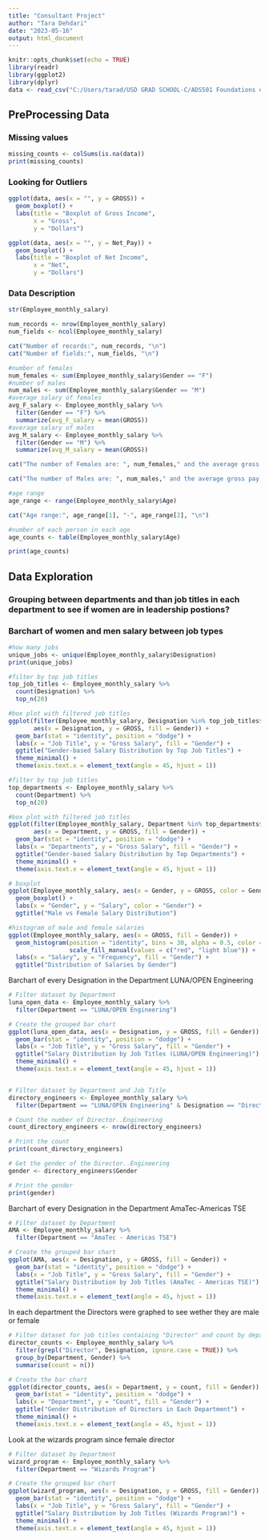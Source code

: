 ```yaml
---
title: "Consultant Project"
author: "Tara Dehdari"
date: "2023-05-16"
output: html_document
---
```


```r
knitr::opts_chunk$set(echo = TRUE)
library(readr)
library(ggplot2)
library(dplyr)
data <- read_csv("C:/Users/tarad/USD GRAD SCHOOL-C/ADS501 Foundations of Data Science/consultancy project/codes/Employee_monthly_salary.csv")

```

## PreProcessing Data

### Missing values

```r
missing_counts <- colSums(is.na(data))
print(missing_counts)
```
### Looking for Outliers

```r
ggplot(data, aes(x = "", y = GROSS)) +
  geom_boxplot() +
  labs(title = "Boxplot of Gross Income",
       x = "Gross",
       y = "Dollars")

ggplot(data, aes(x = "", y = Net_Pay)) +
  geom_boxplot() +
  labs(title = "Boxplot of Net Income",
       x = "Net",
       y = "Dollars")


```


### Data Description
```r
str(Employee_monthly_salary)

num_records <- nrow(Employee_monthly_salary)
num_fields <- ncol(Employee_monthly_salary)

cat("Number of records:", num_records, "\n")
cat("Number of fields:", num_fields, "\n")

#number of females
num_females <- sum(Employee_monthly_salary$Gender == "F")
#number of males
num_males <- sum(Employee_monthly_salary$Gender == "M")
#average salary of females
avg_F_salary <- Employee_monthly_salary %>%
  filter(Gender == "F") %>%
  summarize(avg_F_salary = mean(GROSS)) 
#average salary of males
avg_M_salary <- Employee_monthly_salary %>%
  filter(Gender == "M") %>%
  summarize(avg_M_salary = mean(GROSS)) 

cat("The number of Females are: ", num_females," and the average gross pay for females is:" , avg_F_salary$avg_F_salary, "\n")

cat("The number of Males are: ", num_males," and the average gross pay for males is:" , avg_M_salary$avg_M_salary, "\n")

#age range
age_range <- range(Employee_monthly_salary$Age)

cat("Age range:", age_range[1], "-", age_range[2], "\n")

#number of each person in each age
age_counts <- table(Employee_monthly_salary$Age)

print(age_counts)
```
## Data Exploration 
### Grouping between departments and than job titles in each department to see if women are in leadership postions?
### Barchart of women and men salary between job types
```r
#how many jobs
unique_jobs <- unique(Employee_monthly_salary$Designation)
print(unique_jobs)

#filter by top job titles 
top_job_titles <- Employee_monthly_salary %>% 
  count(Designation) %>%
  top_n(20)

#box plot with filtered job titles
ggplot(filter(Employee_monthly_salary, Designation %in% top_job_titles$Designation),
       aes(x = Designation, y = GROSS, fill = Gender)) +
  geom_bar(stat = "identity", position = "dodge") +
  labs(x = "Job Title", y = "Gross Salary", fill = "Gender") +
  ggtitle("Gender-based Salary Distribution by Top Job Titles") +
  theme_minimal() +
  theme(axis.text.x = element_text(angle = 45, hjust = 1))

#filter by top job titles 
top_departments <- Employee_monthly_salary %>% 
  count(Department) %>%
  top_n(20)

#box plot with filtered job titles
ggplot(filter(Employee_monthly_salary, Department %in% top_departments$Department),
       aes(x = Department, y = GROSS, fill = Gender)) +
  geom_bar(stat = "identity", position = "dodge") +
  labs(x = "Departments", y = "Gross Salary", fill = "Gender") +
  ggtitle("Gender-based Salary Distribution by Top Departments") +
  theme_minimal() +
  theme(axis.text.x = element_text(angle = 45, hjust = 1))

# boxplot
ggplot(Employee_monthly_salary, aes(x = Gender, y = GROSS, color = Gender)) +
  geom_boxplot() +
  labs(x = "Gender", y = "Salary", color = "Gender") +
  ggtitle("Male vs Female Salary Distribution") 


```
```r
#histogram of male and female salaries
ggplot(Employee_monthly_salary, aes(x = GROSS, fill = Gender)) +
  geom_histogram(position = "identity", bins = 30, alpha = 0.5, color = "black") +
                 scale_fill_manual(values = c("red", "light blue")) +
  labs(x = "Salary", y = "Frequency", fill = "Gender") +
  ggtitle("Distribution of Salaries by Gender") 
```


Barchart of every Designation in the Department LUNA/OPEN Engineering

```r
# Filter dataset by Department
luna_open_data <- Employee_monthly_salary %>%
  filter(Department == "LUNA/OPEN Engineering")

# Create the grouped bar chart
ggplot(luna_open_data, aes(x = Designation, y = GROSS, fill = Gender)) +
  geom_bar(stat = "identity", position = "dodge") +
  labs(x = "Job Title", y = "Gross Salary", fill = "Gender") +
  ggtitle("Salary Distribution by Job Titles (LUNA/OPEN Engineering)") +
  theme_minimal() +
  theme(axis.text.x = element_text(angle = 45, hjust = 1))


# Filter dataset by Department and Job Title
directory_engineers <- Employee_monthly_salary %>%
  filter(Department == "LUNA/OPEN Engineering" & Designation == "Director..Engineering")

# Count the number of Director..Engineering
count_directory_engineers <- nrow(directory_engineers)

# Print the count
print(count_directory_engineers)

# Get the gender of the Director..Engineering
gender <- directory_engineers$Gender

# Print the gender
print(gender)
```
Barchart of every Designation in the Department AmaTec-Americas TSE

```r
# Filter dataset by Department
AMA <- Employee_monthly_salary %>%
  filter(Department == "AmaTec - Americas TSE")

# Create the grouped bar chart
ggplot(AMA, aes(x = Designation, y = GROSS, fill = Gender)) +
  geom_bar(stat = "identity", position = "dodge") +
  labs(x = "Job Title", y = "Gross Salary", fill = "Gender") +
  ggtitle("Salary Distribution by Job Titles (AmaTec - Americas TSE)") +
  theme_minimal() +
  theme(axis.text.x = element_text(angle = 45, hjust = 1))
```


In each department the Directors were graphed to see wether they are male or female

```r
# Filter dataset for job titles containing "Director" and count by department and gender
director_counts <- Employee_monthly_salary %>%
  filter(grepl("Director", Designation, ignore.case = TRUE)) %>%
  group_by(Department, Gender) %>%
  summarise(count = n())

# Create the bar chart
ggplot(director_counts, aes(x = Department, y = count, fill = Gender)) +
  geom_bar(stat = "identity", position = "dodge") +
  labs(x = "Department", y = "Count", fill = "Gender") +
  ggtitle("Gender Distribution of Directors in Each Department") +
  theme_minimal() +
  theme(axis.text.x = element_text(angle = 45, hjust = 1))


```
Look at the wizards program since female director 
```r
# Filter dataset by Department
wizard_program <- Employee_monthly_salary %>%
  filter(Department == "Wizards Program")

# Create the grouped bar chart
ggplot(wizard_program, aes(x = Designation, y = GROSS, fill = Gender)) +
  geom_bar(stat = "identity", position = "dodge") +
  labs(x = "Job Title", y = "Gross Salary", fill = "Gender") +
  ggtitle("Salary Distribution by Job Titles (Wizards Program)") +
  theme_minimal() +
  theme(axis.text.x = element_text(angle = 45, hjust = 1))

```

